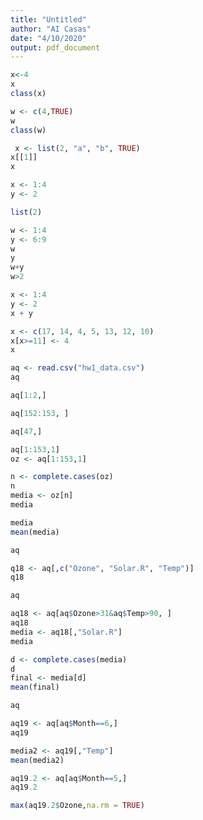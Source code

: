 ```yaml
---
title: "Untitled"
author: "AI Casas"
date: "4/10/2020"
output: pdf_document
---
```


```r
x<-4
x
class(x)
```

```r
w <- c(4,TRUE)
w
class(w)
```

```r
 x <- list(2, "a", "b", TRUE)
x[[1]]
x
```

```r
x <- 1:4
y <- 2
```

```r
list(2)

```

```r
w <- 1:4
y <- 6:9
w
y
w+y
w>2
```

```r
x <- 1:4 
y <- 2
x + y
```
```r
x <- c(17, 14, 4, 5, 13, 12, 10)
x[x>=11] <- 4
x
```

```r
aq <- read.csv("hw1_data.csv")
aq
```

```r
aq[1:2,]
```

```r
aq[152:153, ]
```

```r
aq[47,]
```

```r
aq[1:153,1]
oz <- aq[1:153,1]
```

```r
n <- complete.cases(oz)
n
media <- oz[n]
media
```

```r
media
mean(media)
```

```r
aq
```

```r
q18 <- aq[,c("Ozone", "Solar.R", "Temp")]
q18
```

```r
aq
```

```r
aq18 <- aq[aq$Ozone>31&aq$Temp>90, ]
aq18
media <- aq18[,"Solar.R"]
media

```

```r
d <- complete.cases(media)
d
final <- media[d]
mean(final)
```

```r
aq
```

```r
aq19 <- aq[aq$Month==6,]
aq19
```

```r
media2 <- aq19[,"Temp"]
mean(media2)
```

```r
aq19.2 <- aq[aq$Month==5,]
aq19.2
```

```r
max(aq19.2$Ozone,na.rm = TRUE)
```

